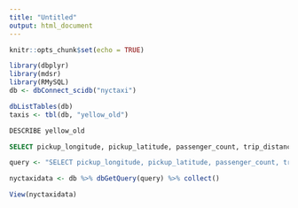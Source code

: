 ```yaml
---
title: "Untitled"
output: html_document
---
```


```r
knitr::opts_chunk$set(echo = TRUE)
```

```r
library(dbplyr)
library(mdsr)
library(RMySQL)
db <- dbConnect_scidb("nyctaxi")
```

```r
dbListTables(db)
taxis <- tbl(db, "yellow_old")
```

```sql
DESCRIBE yellow_old
```

```sql
SELECT pickup_longitude, pickup_latitude, passenger_count, trip_distance, dropoff_longitude, dropoff_longitude, dropoff_latitude, payment_type, fare_amount, tip_amount, total_amount FROM yellow_old LIMIT 200
```

```r
query <- "SELECT pickup_longitude, pickup_latitude, passenger_count, trip_distance, dropoff_longitude, dropoff_longitude, dropoff_latitude, payment_type, fare_amount, tip_amount, total_amount FROM yellow_old LIMIT 200"
```

```r
nyctaxidata <- db %>% dbGetQuery(query) %>% collect()
```

```r
View(nyctaxidata)
```

